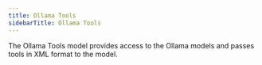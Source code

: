 ```yaml
---
title: Ollama Tools
sidebarTitle: Ollama Tools
---
```


The Ollama Tools model provides access to the Ollama models and passes tools in XML format to the model.

<Snippet file="model-ollama-tools-params.mdx" />
